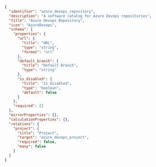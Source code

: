 ```json showLineNumbers
{
  "identifier": "azure_devops_repository",
  "description": "A software catalog for Azure Devops repositories",
  "title": "Azure Devops Repository",
  "icon": "AzureDevops",
  "schema": {
    "properties": {
      "url": {
        "title": "URL",
        "type": "string",
        "format": "url"
      },
      "default_branch": {
        "title": "Default Branch",
        "type": "string"
      },
      "is_disabled": {
        "title": "Is Disabled",
        "type": "boolean",
        "default": false
      }
    },
    "required": []
  },
  "mirrorProperties": {},
  "calculationProperties": {},
  "relations": {
    "project": {
      "title": "Project",
      "target": "azure_devops_project",
      "required": false,
      "many": false
    }
  }
}
```
